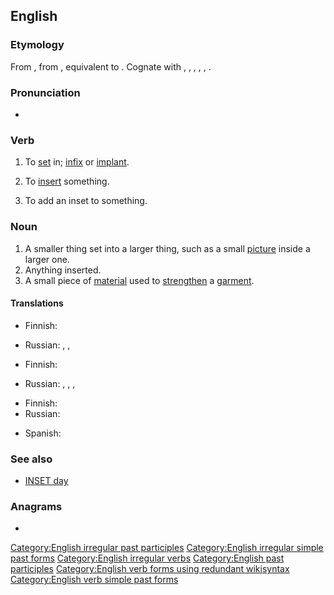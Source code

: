 ==English==

===Etymology===
From {{etyl|enm|en}} {{m|enm|insetten}}, from {{etyl|ang|en}} {{m|ang|insettan||to set in, institute, appoint}}, equivalent to {{prefix|in|set|lang=en}}. Cognate with {{cog|nl|inzetten||to insert, set in}}, {{cog|nds|insetten||to set in}}, {{cog|de|einsetzen||to insert, employ}}, {{cog|da|indsætte||to insert}}, {{cog|sv|insätta||to inset, induct, institute}}, {{cog|is|innsetja||to install}}.

===Pronunciation===
* {{IPA|/ˈɪnsɛt/|lang=en}}

===Verb===
{{en-verb|insets|insetting|inset|past2=insetted}}

# {{lb|en|transitive}} To [[set]] in; [[infix]] or [[implant]].
# {{lb|en|transitive}} To [[insert]] something.
# {{lb|en|transitive}} To add an inset to something. <!--what is the object of this transitive sense?-->

===Noun===
{{en-noun}}

# A smaller thing set into a larger thing, such as a small [[picture]] inside a larger one.
# Anything inserted.
# A small piece of [[material]] used to [[strengthen]] a [[garment]].

====Translations====
{{trans-top|smaller thing set into a larger thing}}
* Finnish: {{t|fi|insertti}}
{{trans-mid}}
* Russian: {{t+|ru|вкле́йка|f}}, {{t+|ru|вкла́дка|f}}, {{t+|ru|вкла́дыш|m}}
{{trans-bottom}}

{{trans-top|anything inserted}}
* Finnish: {{t|fi|insertti}}
{{trans-mid}}
* Russian: {{t+|ru|вкле́йка|f}}, {{t+|ru|вкла́дка|f}}, {{t+|ru|вста́вка|f}}, {{t+|ru|вкла́дыш|m}}
{{trans-bottom}}

{{trans-top|small piece of material used to strengthen a garment}}
* Finnish: {{t|fi|vahvike}}
* Russian: {{t+|ru|вста́вка|f}}
{{trans-mid}}
* Spanish: {{t+|es|refuerzo|m}}
{{trans-bottom}}

===See also===
* [[INSET day]]

===Anagrams===
* {{anagrams|en|Stein|Tiens|neist|nites|senti|set in|sient|snite|stein|tines|tsine}}

[[Category:English irregular past participles]]
[[Category:English irregular simple past forms]]
[[Category:English irregular verbs]]
[[Category:English past participles]]
[[Category:English verb forms using redundant wikisyntax]]
[[Category:English verb simple past forms]]